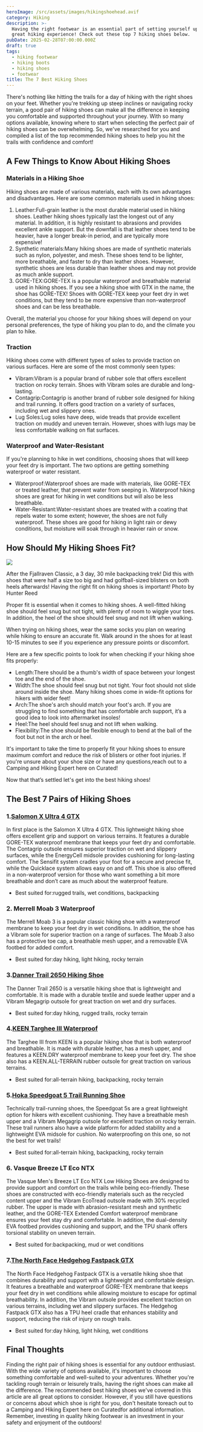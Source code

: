 ```yaml
---
heroImage: /src/assets/images/hikingshoehead.avif
category: Hiking
description: >-
  Having the right footwear is an essential part of setting yourself up for a
  great hiking experience! Check out these top 7 hiking shoes below.
pubDate: 2025-02-28T07:00:00.000Z
draft: true
tags:
  - hiking footwear
  - hiking boots
  - hiking shoes
  - footwear
title: The 7 Best Hiking Shoes
---
```


There's nothing like hitting the trails for a day of hiking with the right shoes on your feet. Whether you're trekking up steep inclines or navigating rocky terrain, a good pair of hiking shoes can make all the difference in keeping you comfortable and supported throughout your journey. With so many options available, knowing where to start when selecting the perfect pair of hiking shoes can be overwhelming. So, we've researched for you and compiled a list of the top recommended hiking shoes to help you hit the trails with confidence and comfort!

## A Few Things to Know About Hiking Shoes

### Materials in a Hiking Shoe

Hiking shoes are made of various materials, each with its own advantages and disadvantages. Here are some common materials used in hiking shoes:

1. Leather\:Full-grain leather is the most durable material used in hiking shoes. Leather hiking shoes typically last the longest out of any material. In addition, it is highly resistant to abrasions and provides excellent ankle support. But the downfall is that leather shoes tend to be heavier, have a longer break-in period, and are typically more expensive!
2. Synthetic materials\:Many hiking shoes are made of synthetic materials such as nylon, polyester, and mesh. These shoes tend to be lighter, more breathable, and faster to dry than leather shoes. However, synthetic shoes are less durable than leather shoes and may not provide as much ankle support.
3. GORE-TEX\:GORE-TEX is a popular waterproof and breathable material used in hiking shoes. If you see a hiking shoe with GTX in the name, the shoe has GORE-TEX! Shoes with GORE-TEX keep your feet dry in wet conditions, but they tend to be more expensive than non-waterproof shoes and can be less breathable.

Overall, the material you choose for your hiking shoes will depend on your personal preferences, the type of hiking you plan to do, and the climate you plan to hike.

### Traction

Hiking shoes come with different types of soles to provide traction on various surfaces. Here are some of the most commonly seen types:

- Vibram\:Vibram is a popular brand of rubber sole that offers excellent traction on rocky terrain. Shoes with Vibram soles are durable and long-lasting.
- Contagrip\:Contagrip is another brand of rubber sole designed for hiking and trail running. It offers good traction on a variety of surfaces, including wet and slippery ones.
- Lug Soles\:Lug soles have deep, wide treads that provide excellent traction on muddy and uneven terrain. However, shoes with lugs may be less comfortable walking on flat surfaces.

### Waterproof and Water-Resistant

If you're planning to hike in wet conditions, choosing shoes that will keep your feet dry is important. The two options are getting something waterproof or water resistant.

- Waterproof\:Waterproof shoes are made with materials, like GORE-TEX or treated leather, that prevent water from seeping in. Waterproof hiking shoes are great for hiking in wet conditions but will also be less breathable.
- Water-Resistant\:Water-resistant shoes are treated with a coating that repels water to some extent; however, the shoes are not fully waterproof. These shoes are good for hiking in light rain or dewy conditions, but moisture will soak through in heavier rain or snow.

## How Should My Hiking Shoes Fit?

![](/uploads/shoes.avif)

After the Fjallraven Classic, a 3 day, 30 mile backpacking trek! Did this with shoes that were half a size too big and had golfball-sized blisters on both heels afterwards! Having the right fit on hiking shoes is important! Photo by Hunter Reed

Proper fit is essential when it comes to hiking shoes. A well-fitted hiking shoe should feel snug but not tight, with plenty of room to wiggle your toes. In addition, the heel of the shoe should feel snug and not lift when walking.

When trying on hiking shoes, wear the same socks you plan on wearing while hiking to ensure an accurate fit. Walk around in the shoes for at least 10-15 minutes to see if you experience any pressure points or discomfort.

Here are a few specific points to look for when checking if your hiking shoe fits properly:

- Length\:There should be a thumb's width of space between your longest toe and the end of the shoe.
- Width\:The shoe should feel snug but not tight. Your foot should not slide around inside the shoe. Many hiking shoes come in wide-fit options for hikers with wider feet!
- Arch\:The shoe's arch should match your foot's arch. If you are struggling to find something that has comfortable arch support, it’s a good idea to look into aftermarket insoles!
- Heel\:The heel should feel snug and not lift when walking.
- Flexibility\:The shoe should be flexible enough to bend at the ball of the foot but not in the arch or heel.

It's important to take the time to properly fit your hiking shoes to ensure maximum comfort and reduce the risk of blisters or other foot injuries. If you're unsure about your shoe size or have any questions,reach out to a Camping and Hiking Expert here on Curated!

Now that that’s settled let's get into the best hiking shoes!

## The Best 7 Pairs of Hiking Shoes

### 1.[Salomon X Ultra 4 GTX](https://www.salomon.com/en-us/shop/product/x-ultra-4-gtx-w.html?srsltid=Ad5pg_EN5JsT0gLXjsvv6fx8rje0euxQDpg-zZlfGiTcZ6GGx6nuVjLQxk0&ref=journal#color=68368&size=26254)

In first place is the Salomon X Ultra 4 GTX. This lightweight hiking shoe offers excellent grip and support on various terrains. It features a durable GORE-TEX waterproof membrane that keeps your feet dry and comfortable. The Contagrip outsole ensures superior traction on wet and slippery surfaces, while the EnergyCell midsole provides cushioning for long-lasting comfort. The Sensifit system cradles your foot for a secure and precise fit, while the Quicklace system allows easy on and off. This shoe is also offered in a non-waterproof version for those who want something a bit more breathable and don’t care as much about the waterproof feature.

- Best suited for\:rugged trails, wet conditions, backpacking

### 2. Merrell Moab 3 Waterproof

The Merrell Moab 3 is a popular classic hiking shoe with a waterproof membrane to keep your feet dry in wet conditions. In addition, the shoe has a Vibram sole for superior traction on a range of surfaces. The Moab 3 also has a protective toe cap, a breathable mesh upper, and a removable EVA footbed for added comfort.

- Best suited for\:day hiking, light hiking, rocky terrain

### 3.[Danner Trail 2650 Hiking Shoe](https://www.curated.com/products/3690348/danner-men-s-trail-2650-hiking-shoes?ref=journal)

The Danner Trail 2650 is a versatile hiking shoe that is lightweight and comfortable. It is made with a durable textile and suede leather upper and a Vibram Megagrip outsole for great traction on wet and dry surfaces.

- Best suited for\:day hiking, rugged trails, rocky terrain

### 4.[KEEN Targhee III Waterproof](https://www.curated.com/products/5398020/keen-men-s-targhee-iii-waterproof-hiking-shoes?ref=journal)

The Targhee III from KEEN is a popular hiking shoe that is both waterproof and breathable. It is made with durable leather, has a mesh upper, and features a KEEN.DRY waterproof membrane to keep your feet dry. The shoe also has a KEEN.ALL-TERRAIN rubber outsole for great traction on various terrains.

- Best suited for\:all-terrain hiking, backpacking, rocky terrain

### 5.[Hoka Speedgoat 5 Trail Running Shoe](https://www.rei.com/product/201774/hoka-speedgoat-5-trail-running-shoes-mens?sku=2017740039&CAWELAID=120217890013956235&srsltid=Ad5pg_EU7DxhOI0xl3yvYpvf3tRxUM9JrOqOIfjkAIOqdXBnxeilFMhdf4Q&ref=journal)

Technically trail-running shoes, the Speedgoat 5s are a great lightweight option for hikers with excellent cushioning. They have a breathable mesh upper and a Vibram Megagrip outsole for excellent traction on rocky terrain. These trail runners also have a wide platform for added stability and a lightweight EVA midsole for cushion. No waterproofing on this one, so not the best for wet trails!

- Best suited for\:all-terrain hiking, backpacking, rocky terrain

### 6. Vasque Breeze LT Eco NTX

The Vasque Men's Breeze LT Eco NTX Low Hiking Shoes are designed to provide support and comfort on the trails while being eco-friendly. These shoes are constructed with eco-friendly materials such as the recycled content upper and the Vibram EcoTread outsole made with 30% recycled rubber. The upper is made with abrasion-resistant mesh and synthetic leather, and the GORE-TEX Extended Comfort waterproof membrane ensures your feet stay dry and comfortable. In addition, the dual-density EVA footbed provides cushioning and support, and the TPU shank offers torsional stability on uneven terrain.

- Best suited for\:backpacking, mud or wet conditions

### 7.[The North Face Hedgehog Fastpack GTX](https://www.curated.com/products/5177012/the-north-face-men-s-hedgehog-fastpack-ii-mid-waterproof-shoes?ref=journal)

The North Face Hedgehog Fastpack GTX is a versatile hiking shoe that combines durability and support with a lightweight and comfortable design. It features a breathable and waterproof GORE-TEX membrane that keeps your feet dry in wet conditions while allowing moisture to escape for optimal breathability. In addition, the Vibram outsole provides excellent traction on various terrains, including wet and slippery surfaces. The Hedgehog Fastpack GTX also has a TPU heel cradle that enhances stability and support, reducing the risk of injury on rough trails.

- Best suited for\:day hiking, light hiking, wet conditions

## Final Thoughts

Finding the right pair of hiking shoes is essential for any outdoor enthusiast. With the wide variety of options available, it's important to choose something comfortable and well-suited to your adventures. Whether you're tackling rough terrain or leisurely trails, having the right shoes can make all the difference. The recommended best hiking shoes we've covered in this article are all great options to consider. However, if you still have questions or concerns about which shoe is right for you, don't hesitate toreach out to a Camping and Hiking Expert here on Curatedfor additional information. Remember, investing in quality hiking footwear is an investment in your safety and enjoyment of the outdoors!
